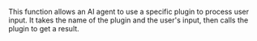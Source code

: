 This function allows an AI agent to use a specific plugin to process user input. It takes the name of the plugin and the user's input, then calls the plugin to get a result.